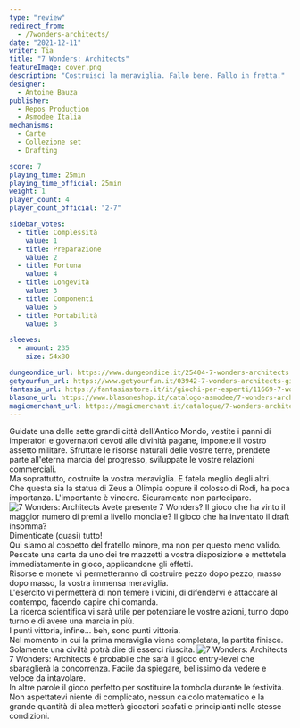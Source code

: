 ```yaml
---
type: "review"
redirect_from:
  - /7wonders-architects/
date: "2021-12-11"
writer: Tia
title: "7 Wonders: Architects"
featureImage: cover.png
description: "Costruisci la meraviglia. Fallo bene. Fallo in fretta."
designer:
  - Antoine Bauza
publisher:
  - Repos Production
  - Asmodee Italia
mechanisms:
  - Carte
  - Collezione set
  - Drafting

score: 7
playing_time: 25min
playing_time_official: 25min
weight: 1
player_count: 4
player_count_official: "2-7"

sidebar_votes:
  - title: Complessità
    value: 1
  - title: Preparazione
    value: 2
  - title: Fortuna
    value: 4
  - title: Longevità
    value: 3
  - title: Componenti
    value: 5
  - title: Portabilità
    value: 3

sleeves:
  - amount: 235
    size: 54x80

dungeondice_url: https://www.dungeondice.it/25404-7-wonders-architects.html
getyourfun_url: https://www.getyourfun.it/03942-7-wonders-architects-giochi-di-carte.html
fantasia_url: https://fantasiastore.it/it/giochi-per-esperti/11669-7-wonders-architects.html
blasone_url: https://www.blasoneshop.it/catalogo-asmodee/7-wonders-architects-72-1063
magicmerchant_url: https://magicmerchant.it/catalogue/7-wonders-architects-55669/
---
```


<Setting>
  Guidate una delle sette grandi città dell'Antico Mondo, vestite i panni di
  imperatori e governatori devoti alle divinità pagane, imponete il vostro
  assetto militare. Sfruttate le risorse naturali delle vostre terre, prendete
  parte all'eterna marcia del progresso, sviluppate le vostre relazioni
  commerciali.
  <br />
  Ma soprattutto, costruite la vostra meraviglia. E fatela meglio degli altri.
  <br />
  Che questa sia la statua di Zeus a Olimpia oppure il colosso di Rodi, ha poca
  importanza. L'importante è vincere. Sicuramente non partecipare.
</Setting>

<Spotify playlistId="4Z1KjJsBMISWmWHy0sHHRu" />

<img src="./game1.jpg" alt="7 Wonders: Architects" />

<Rules>
  Avete presente 7 Wonders? Il gioco che ha vinto il maggior numero di premi a
  livello mondiale? Il gioco che ha inventato il draft insomma?
  <br />
  Dimenticate (quasi) tutto!
  <br />
  Qui siamo al cospetto del fratello minore, ma non per questo meno valido.
  <br />
  Pescate una carta da uno dei tre mazzetti a vostra disposizione e mettetela
  immediatamente in gioco, applicandone gli effetti.
  <br />
  Risorse e monete vi permetteranno di costruire pezzo dopo pezzo, masso dopo
  masso, la vostra immensa meraviglia.
  <br />
  L'esercito vi permetterà di non temere i vicini, di difendervi e attaccare al
  contempo, facendo capire chi comanda.
  <br />
  La ricerca scientifica vi sarà utile per potenziare le vostre azioni, turno
  dopo turno e di avere una marcia in più.
  <br />
  I punti vittoria, infine... beh, sono punti vittoria.
  <br />
  Nel momento in cui la prima meraviglia viene completata, la partita finisce.
  <br />
  Solamente una civiltà potrà dire di esserci riuscita.
</Rules>

<img src="./game2.jpg" alt="7 Wonders: Architects" />

<Feedback>
  7 Wonders: Architects è probabile che sarà il gioco entry-level che
  sbaraglierà la concorrenza. Facile da spiegare, bellissimo da vedere e veloce
  da intavolare.
  <br />
  In altre parole il gioco perfetto per sostituire la tombola durante le
  festività.
  <br />
  Non aspettatevi niente di complicato, nessun calcolo matematico e la grande
  quantità di alea metterà giocatori scafati e principianti nelle stesse
  condizioni.
</Feedback>

<Instagram id="CXYKgCtgpTE" />
